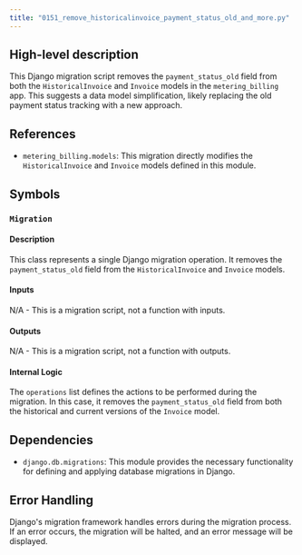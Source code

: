 ```yaml
---
title: "0151_remove_historicalinvoice_payment_status_old_and_more.py"
---
```


## High-level description
This Django migration script removes the `payment_status_old` field from both the `HistoricalInvoice` and `Invoice` models in the `metering_billing` app. This suggests a data model simplification, likely replacing the old payment status tracking with a new approach.

## References
- `metering_billing.models`: This migration directly modifies the `HistoricalInvoice` and `Invoice` models defined in this module.

## Symbols

### `Migration`
#### Description
This class represents a single Django migration operation. It removes the `payment_status_old` field from the `HistoricalInvoice` and `Invoice` models.

#### Inputs
N/A - This is a migration script, not a function with inputs.

#### Outputs
N/A - This is a migration script, not a function with outputs.

#### Internal Logic
The `operations` list defines the actions to be performed during the migration. In this case, it removes the `payment_status_old` field from both the historical and current versions of the `Invoice` model.

## Dependencies
- `django.db.migrations`: This module provides the necessary functionality for defining and applying database migrations in Django.

## Error Handling
Django's migration framework handles errors during the migration process. If an error occurs, the migration will be halted, and an error message will be displayed.
